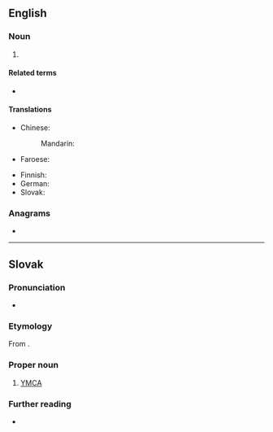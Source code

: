 ==English==
{{wikipedia}}

===Noun===
{{en-noun}}

# {{initialism of|{{w|Young Men's Christian Association}}|lang=en}}

====Related terms====
* {{l|en|YWCA}}

====Translations====
{{trans-top|Young Men's Christian Association}}
* Chinese:
*: Mandarin: {{t|cmn|基督教青年會|tr=jīdùjiào qīngnián huì}}
* Faroese: {{t|fo|KFUM}}
{{trans-mid}}
* Finnish: {{t|fi|NMKY}} {{qualifier|Nuorten Miesten Kristillinen Yhdistys}}
* German: {{t+|de|CVJM}}
* Slovak: {{t+|sk|YMCA}}<!--moved to Slovak entry: (pronounced ''imka'')-->
{{trans-bottom}}

===Anagrams===
* {{anagrams|en|Macy|cyma}}

----

==Slovak==

===Pronunciation===
* {{IPA|/ˈimka/|lang=sk}}

===Etymology===
From {{der|sk|en|YMCA}}.

===Proper noun===
{{sk-proper noun|g=n}}

# [[#English|YMCA]]

===Further reading===
* {{R:SDK}}